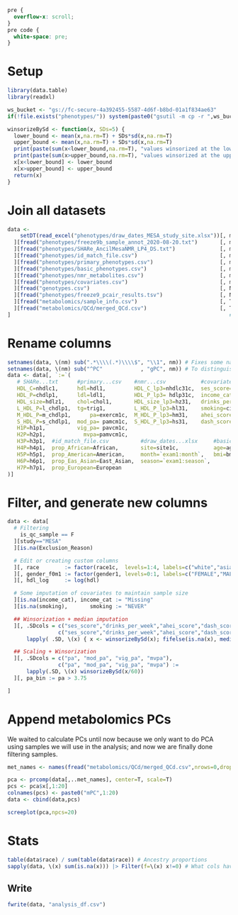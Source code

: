 ```css
pre {
  overflow-x: scroll;
}
pre code {
  white-space: pre;
}
```

# Setup
```r
library(data.table)
library(readxl)

ws_bucket <- "gs://fc-secure-4a392455-5587-4d6f-b8bd-01a1f834ae63"
if(!file.exists("phenotypes/")) system(paste0("gsutil -m cp -r ",ws_bucket,"/phenotypes ."))

winsorizeBySd <- function(x, SDs=5) {
  lower_bound <- mean(x,na.rm=T) + SDs*sd(x,na.rm=T)
  upper_bound <- mean(x,na.rm=T) + SDs*sd(x,na.rm=T)
  print(paste(sum(x<lower_bound,na.rm=T), "values winsorized at the lower bound."))
  print(paste(sum(x>upper_bound,na.rm=T), "values winsorized at the upper bound."))
  x[x<lower_bound] <- lower_bound
  x[x>upper_bound] <- upper_bound
  return(x)
}
```

# Join all datasets
```r
data <-
    setDT(read_excel("phenotypes/draw_dates_MESA_study_site.xlsx"))[, mesa_id := sidno
  ][fread("phenotypes/freeze9b_sample_annot_2020-08-20.txt")       [, mesa_id := subject_id],                                                               on="mesa_id"
  ][fread("phenotypes/SHARe_AncilMesaNMR_LP4_DS.txt")              [, mesa_id := as.character(subject_id)],                                                 on="mesa_id"
  ][fread("phenotypes/id_match_file.csv")                          [, mesa_id := as.character(Cohort_Specific_Id)],                                         on="mesa_id"
  ][fread("phenotypes/primary_phenotypes.csv")                     [, mesa_id := sub("phs000209.v13_", "", `\\_Parent Study Accession with Subject ID\\`)], on="mesa_id"
  ][fread("phenotypes/basic_phenotypes.csv")                       [, mesa_id := sub("phs000209.v13_", "", `\\_Parent Study Accession with Subject ID\\`)], on="mesa_id"
  ][fread("phenotypes/nmr_metabolites.csv")                        [, mesa_id := sub("phs000209.v13_", "", `\\_Parent Study Accession with Subject ID\\`)], on="mesa_id"
  ][fread("phenotypes/covariates.csv")                             [, mesa_id := sub("phs000209.v13_", "", `\\_Parent Study Accession with Subject ID\\`)], on="mesa_id"
  ][fread("genotypes.csv")                                         [, NWD_Id  := NWD_ID],                                                        nomatch=0, on="NWD_Id"
  ][fread("phenotypes/freeze9_pcair_results.tsv")                  [, NWD_Id  := sample.id],                                                     nomatch=0, on="NWD_Id"
  ][fread("metabolomics/sample_info.csv")                          [, TOM_Id  := sample_id],                                                     nomatch=0, on="TOM_Id"
  ][fread("metabolomics/QCd/merged_QCd.csv")                       [, TOM_Id  := V1],                                                            nomatch=0, on="TOM_Id"
]                                                                     # If a sample has no molecular data, their data is moot, so exclude non-matches ^
```

# Rename columns
```r
setnames(data, \(nm) sub(".*\\\\(.*)\\\\$", "\\1", nm)) # Fixes some names e.g. "\\phs000209\\pht001116\\phv00084442\\age1c\\" -> "age1c"
setnames(data, \(nm) sub("^PC"            , "gPC", nm)) # To distinguish genetic PCs from metabolite PCs we'll add later
data <- data[, `:=`(
   # SHARe...txt      #primary...csv    #nmr...csv           #covariates.csv           
   HDL_C=nhdlc1,      hdl=hdl1,         HDL_C_lp3=nhdlc31c,  ses_score=F1_PC2_1,       
   HDL_P=chdlp1,      ldl=ldl1,         HDL_P_lp3= hdlp31c,  income_cat=income1,       
   HDL_size=hdlz1,    chol=chol1,       HDL_size_lp3=hz31,   drinks_per_week=alcwkc1,              
   L_HDL_P=l_chdlp1,  tg=trig1,         L_HDL_P_lp3=hl31,    smoking=cig1c,
   M_HDL_P=m_chdlp1,      pa=exercm1c,  M_HDL_P_lp3=hm31,    ahei_score=ahei_2010_1,
   S_HDL_P=s_chdlp1,  mod_pa= pamcm1c,  S_HDL_P_lp3=hs31,    dash_score=dash_sodium1,
   H1P=h1p1,          vig_pa= pavcm1c,                        
   H2P=h2p1,            mvpa=pamvcm1c,
   H3P=h3p1,  #id_match_file.csv          #draw_dates...xlsx     #basic...csv                                              
   H4P=h4p1,  prop_African=African,       site=site1c,           age=age1c,                                                
   H5P=h5p1,  prop_American=American,     month=`exam1:month`,   bmi=bmi1c,                                                
   H6P=h6p1,  prop_Eas_Asian=East_Asian,  season=`exam1:season`,                  
   H7P=h7p1,  prop_European=European
)]
```

# Filter, and generate new columns
```r
data <- data[
  # Filtering
    is_qc_sample == F
  ][study=="MESA"
  ][is.na(Exclusion_Reason)

  # Edit or creating custom columns
  ][, race        := factor(race1c,  levels=1:4, labels=c("white","asian","hispanic","african-american"))
  ][, gender_f0m1 := factor(gender1, levels=0:1, labels=c("FEMALE","MALE"))
  ][, hdl_log     := log(hdl) 

  # Some imputation of covariates to maintain sample size
  ][is.na(income_cat), income_cat := "Missing"
  ][is.na(smoking),       smoking := "NEVER"

  ## Winsorization + median imputation
  ][, .SDcols = c("ses_score","drinks_per_week","ahei_score","dash_score"),
                c("ses_score","drinks_per_week","ahei_score","dash_score") :=
      lapply( .SD, \(x) { x <- winsorizeBySd(x); fifelse(is.na(x), median(x,na.rm=T), x) })

  ## Scaling + Winsorization
  ][, .SDcols = c("pa", "mod_pa", "vig_pa", "mvpa"),
                c("pa", "mod_pa", "vig_pa", "mvpa") :=
      lapply(.SD, \(x) winsorizeBySd(x/60))
  ][, pa_bin := pa > 3.75

]
```

# Append metabolomics PCs
We waited to calculate PCs until now because we only want to do PCA using samples we will use in the analysis; and now we are finally done filtering samples.
```r
met_names <- names(fread("metabolomics/QCd/merged_QCd.csv",nrows=0,drop=1))

pca <- prcomp(data[,..met_names], center=T, scale=T)
pcs <- pca$x[,1:20]
colnames(pcs) <- paste0("mPC",1:20)
data <- cbind(data,pcs)

screeplot(pca,npcs=20)
```

# Stats
```r
table(data$race) / sum(table(data$race)) # Ancestry proportions
sapply(data, \(x) sum(is.na(x))) |> Filter(f=\(x) x!=0) # What cols have missing values, and how many
```

## Write
```r
fwrite(data, "analysis_df.csv")
```
